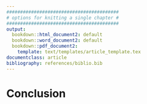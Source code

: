 ```yaml
---
#########################################
# options for knitting a single chapter #
#########################################
output:
  bookdown::html_document2: default
  bookdown::word_document2: default
  bookdown::pdf_document2:
    template: text/templates/article_template.tex
documentclass: article
bibliography: references/biblio.bib
---
```

# Conclusion {-}

